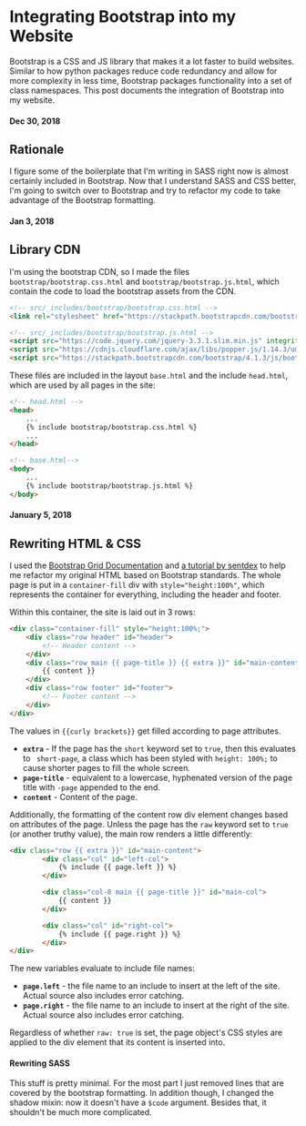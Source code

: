 
# Integrating Bootstrap into my Website
Bootstrap is a CSS and JS library that makes it a lot faster to build websites.
Similar to how python packages reduce code redundancy and allow for more complexity
in less time, Bootstrap packages functionality into a set of class namespaces.
This post documents the integration of Bootstrap into my website.

#### Dec 30, 2018
## Rationale
I figure some of the boilerplate that I'm writing in SASS right now is almost certainly included in Bootstrap.
Now that I understand SASS and CSS better, I'm going to switch over to Bootstrap and try
 to refactor my code to take advantage of the Bootstrap formatting.

#### Jan 3, 2018
## Library CDN
I'm using the bootstrap CDN, so I made the files `bootstrap/bootstrap.css.html`
and `bootstrap/bootstrap.js.html`, which contain the code to load the bootstrap assets from the CDN.

```html
<!-- src/_includes/bootstrap/bootstrap.css.html -->
<link rel="stylesheet" href="https://stackpath.bootstrapcdn.com/bootstrap/4.1.3/css/bootstrap.min.css" integrity="sha384-MCw98/SFnGE8fJT3GXwEOngsV7Zt27NXFoaoApmYm81iuXoPkFOJwJ8ERdknLPMO" crossorigin="anonymous">

<!-- src/_includes/bootstrap/bootstrap.js.html -->
<script src="https://code.jquery.com/jquery-3.3.1.slim.min.js" integrity="sha384-q8i/X+965DzO0rT7abK41JStQIAqVgRVzpbzo5smXKp4YfRvH+8abtTE1Pi6jizo" crossorigin="anonymous"></script>
<script src="https://cdnjs.cloudflare.com/ajax/libs/popper.js/1.14.3/umd/popper.min.js" integrity="sha384-ZMP7rVo3mIykV+2+9J3UJ46jBk0WLaUAdn689aCwoqbBJiSnjAK/l8WvCWPIPm49" crossorigin="anonymous"></script>
<script src="https://stackpath.bootstrapcdn.com/bootstrap/4.1.3/js/bootstrap.min.js" integrity="sha384-ChfqqxuZUCnJSK3+MXmPNIyE6ZbWh2IMqE241rYiqJxyMiZ6OW/JmZQ5stwEULTy" crossorigin="anonymous"></script>
```

These files are included in the layout `base.html` and the include `head.html`, which are used by all pages in the site:
```html
<!-- head.html -->
<head>
    ...
    {% include bootstrap/bootstrap.css.html %}
    ...
</head>

<!-- base.html-->
<body>
    ...
    {% include bootstrap/bootstrap.js.html %}
</body>
```

#### January 5, 2018
## Rewriting HTML & CSS
I used the [Bootstrap Grid Documentation][bs-grid-docs] and [a tutorial by sentdex][sentdex-bootstrap]
to help me refactor my original HTML based on Bootstrap standards. The whole page is
put in a `container-fill` div with `style="height:100%"`, which represents the container for everything,
including the header and footer.

[bs-grid-docs]: https://getbootstrap.com/docs/4.0/layout/grid/
[sentdex-bootstrap]: https://pythonprogramming.net/design-bootstrap-django-python-tutorial/

Within this container, the site is laid out in 3 rows:

```html
<div class="container-fill" style="height:100%;">
    <div class="row header" id="header">
        <!-- Header content -->
    </div>
    <div class="row main {{ page-title }} {{ extra }}" id="main-content">
        {{ content }}
    </div>
    <div class="row footer" id="footer">
        <!-- Footer content -->
    </div>
</div>
```

The values in `{{curly brackets}}` get filled according to page attributes.

* **`extra`** - If the page has the `short` keyword set to `true`, then this evaluates to ` short-page`,
a class which has been styled with `height: 100%;` to cause shorter pages to fill the whole screen.
* **`page-title`** - equivalent to a lowercase, hyphenated version of the page title with `-page` appended to the end.
* **`content`** - Content of the page.

Additionally, the formatting of the content row div element changes based on attributes of the page.
Unless the page has the `raw` keyword set to `true` (or another truthy value),
the main row renders a little differently:

```html
<div class="row {{ extra }}" id="main-content">
        <div class="col" id="left-col">
            {% include {{ page.left }} %}
        </div>

        <div class="col-8 main {{ page-title }}" id="main-col">
            {{ content }}
        </div>

        <div class="col" id="right-col">
            {% include {{ page.right }} %}
        </div>
</div>
```

The new variables evaluate to include file names:

* **`page.left`** - the file name to an include to insert at the left of the site.
Actual source also includes error catching.
* **`page.right`** - the file name to an include to insert at the right of the site.
Actual source also includes error catching.

Regardless of whether `raw: true` is set, the page object's CSS styles are applied to the div element
that its content is inserted into.

#### Rewriting SASS
This stuff is pretty minimal. For the most part I just removed lines that are covered by the bootstrap formatting.
In addition though, I changed the shadow mixin: now it doesn't have a `$code` argument.
Besides that, it shouldn't be much more complicated.

